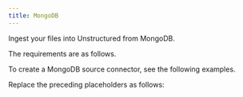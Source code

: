 ```yaml
---
title: MongoDB
---
```


Ingest your files into Unstructured from MongoDB.

The requirements are as follows.


<MongoDBPrerequisites />

To create a MongoDB source connector, see the following examples.


<CodeGroup>
    <MongoDBSDK />
    <MongoDBAPIRESTCreate />
</CodeGroup>

Replace the preceding placeholders as follows:


<MongoDBAPIPlaceholders />

